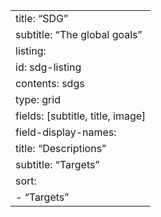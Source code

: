 ---
title: "SDG"
subtitle: "The global goals"
listing: 
  id: sdg-listing
  contents: sdgs
  type: grid
  fields: [subtitle, title, image]
  field-display-names:
    title: "Descriptions"
    subtitle: "Targets"
  sort:
    - "Targets"
---